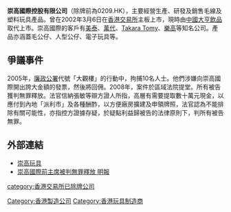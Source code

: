 '''崇高國際控股有限公司'''（除牌前為0209.HK），主要經營生產、研發及銷售毛線及塑料玩具產品。曾在2002年3月6日在[[香港交易所|香港交易所]]主板上市，現時由[[中國大亨飲品|中國大亨飲品]]取代上市。崇高國際的客戶有[[美泰|美泰]]、[[萬代|萬代]]、[[Takara_Tomy|Takara Tomy]]、[[樂高|樂高]]等知名公司。產品亦涵蓋毛公仔、人型公仔、電子玩具等。

==爭議事件==
2005年，[[廉政公署|廉政公署]]代號「大觀樓」的行動中，拘捕10名人士。他們涉嫌向崇高國際開出誇大金額的發票，然後將回佣。2008年，案件於區域法院提堂。所有被告獲判無罪釋放。法官信納張敏等辯方證人所指，高層有需要提取數十萬元現金，以應付到內地「派利市」及各種酬酢，以方便廠房擴建及申領牌照，法官認為不能排除有關可能性，亦指控方證據存疑，於疑點利益歸被告的法律原則下，判所有被告無罪。

==外部連結==
*[http://www.sewco.com.hk/ 崇高玩具] {{Wayback|url=http://www.sewco.com.hk/ |date=20201203064909 }}
*[https://web.archive.org/web/20080309033913/http://news.sina.com.hk/cgi-bin/nw/show.cgi/2/1/1/600026/1.html 崇高國際前主席被判無罪釋放 明報]

[[Category:香港製造公司|Category:香港製造公司]]
[[Category:香港玩具制造商|Category:香港玩具制造商]]
[[category:香港交易所已除牌公司|category:香港交易所已除牌公司]]